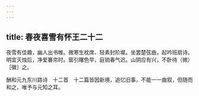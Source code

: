 ```yaml
---
---
---
```

title: 春夜喜雪有怀王二十二
---



夜雪有佳趣，幽人出书帷。微寒生枕席、轻素封阶墀。坐罢楚弦曲，起吟班扇诗。明宜灭烛后，净爱褰帘时。窗引曙色早，庭销春气迟。山阴应有兴，不卧待（微）［徽］之。

酬和元九东川路诗　十二首　十二篇皆因新境，追忆旧事，不能一一曲叙，但随而和之，唯予与元知之耳。